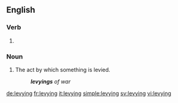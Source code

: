 ==English==

===Verb===
{{head|en|present participle}}

# {{present participle of|levy|lang=en}}

===Noun===
{{en-noun}}

# The act by which something is levied.
#: '''''levyings''' of war''

[[de:levying]]
[[fr:levying]]
[[it:levying]]
[[simple:levying]]
[[sv:levying]]
[[vi:levying]]